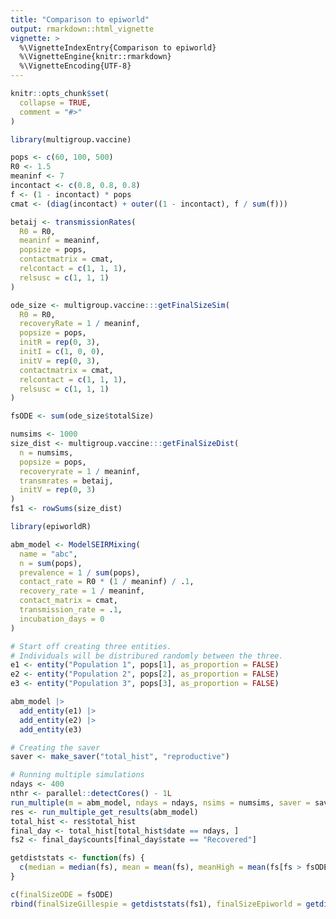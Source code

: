 ```yaml
---
title: "Comparison to epiworld"
output: rmarkdown::html_vignette
vignette: >
  %\VignetteIndexEntry{Comparison to epiworld}
  %\VignetteEngine{knitr::rmarkdown}
  %\VignetteEncoding{UTF-8}
---
```


```r
knitr::opts_chunk$set(
  collapse = TRUE,
  comment = "#>"
)
```

```r
library(multigroup.vaccine)
```

```r
pops <- c(60, 100, 500)
R0 <- 1.5
meaninf <- 7
incontact <- c(0.8, 0.8, 0.8)
f <- (1 - incontact) * pops
cmat <- (diag(incontact) + outer((1 - incontact), f / sum(f)))

betaij <- transmissionRates(
  R0 = R0,
  meaninf = meaninf,
  popsize = pops,
  contactmatrix = cmat,
  relcontact = c(1, 1, 1),
  relsusc = c(1, 1, 1)
)

ode_size <- multigroup.vaccine:::getFinalSizeSim(
  R0 = R0,
  recoveryRate = 1 / meaninf,
  popsize = pops,
  initR = rep(0, 3),
  initI = c(1, 0, 0),
  initV = rep(0, 3),
  contactmatrix = cmat,
  relcontact = c(1, 1, 1),
  relsusc = c(1, 1, 1)
)

fsODE <- sum(ode_size$totalSize)
```

```r
numsims <- 1000
size_dist <- multigroup.vaccine:::getFinalSizeDist(
  n = numsims,
  popsize = pops,
  recoveryrate = 1 / meaninf,
  transmrates = betaij,
  initV = rep(0, 3)
)
fs1 <- rowSums(size_dist)
```

```r
library(epiworldR)

abm_model <- ModelSEIRMixing(
  name = "abc",
  n = sum(pops),
  prevalence = 1 / sum(pops),
  contact_rate = R0 * (1 / meaninf) / .1,
  recovery_rate = 1 / meaninf,
  contact_matrix = cmat,
  transmission_rate = .1,
  incubation_days = 0
)

# Start off creating three entities.
# Individuals will be distribured randomly between the three.
e1 <- entity("Population 1", pops[1], as_proportion = FALSE)
e2 <- entity("Population 2", pops[2], as_proportion = FALSE)
e3 <- entity("Population 3", pops[3], as_proportion = FALSE)

abm_model |>
  add_entity(e1) |>
  add_entity(e2) |>
  add_entity(e3)

# Creating the saver
saver <- make_saver("total_hist", "reproductive")

# Running multiple simulations
ndays <- 400
nthr <- parallel::detectCores() - 1L
run_multiple(m = abm_model, ndays = ndays, nsims = numsims, saver = saver, nthreads = nthr)
res <- run_multiple_get_results(abm_model)
total_hist <- res$total_hist
final_day <- total_hist[total_hist$date == ndays, ]
fs2 <- final_day$counts[final_day$state == "Recovered"]

getdiststats <- function(fs) {
  c(median = median(fs), mean = mean(fs), meanHigh = mean(fs[fs > fsODE / 2]))
}

c(finalSizeODE = fsODE)
rbind(finalSizeGillespie = getdiststats(fs1), finalSizeEpiworld = getdiststats(fs2))
```
